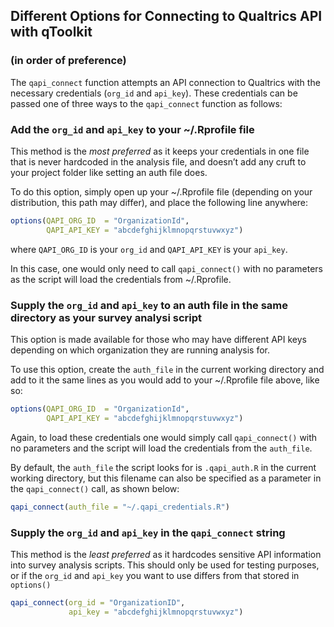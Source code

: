 ## Different Options for Connecting to Qualtrics API with qToolkit
### (in order of preference)

The `qapi_connect` function attempts an API connection to Qualtrics with the necessary credentials (`org_id` and `api_key`). These credentials can be passed one of three ways to the `qapi_connect` function as follows:

### Add the `org_id` and `api_key` to your ~/.Rprofile file

This method is the *most preferred* as it keeps your credentials in one file that is never hardcoded in the analysis file, and doesn't add any cruft to your project folder like setting an auth file does.

To do this option, simply open up your ~/.Rprofile file (depending on your distribution, this path may differ), and place the following line anywhere:

```r
options(QAPI_ORG_ID  = "OrganizationId",
        QAPI_API_KEY = "abcdefghijklmnopqrstuvwxyz")
```

where `QAPI_ORG_ID` is your `org_id` and `QAPI_API_KEY` is your `api_key`.

In this case, one would only need to call `qapi_connect()` with no parameters as the script will load the credentials from ~/.Rprofile.

### Supply the `org_id` and `api_key` to an auth file in the same directory as your survey analysi script

This option is made available for those who may have different API keys depending on which organization they are running analysis for. 

To use this option, create the `auth_file` in the current working directory and add to it the same lines as you would add to your ~/.Rprofile file above, like so:

```r
options(QAPI_ORG_ID  = "OrganizationId",
        QAPI_API_KEY = "abcdefghijklmnopqrstuvwxyz")
```

Again, to load these credentials one would simply call `qapi_connect()` with no parameters and the script will load the credentials from the `auth_file`.

By default, the `auth_file` the script looks for is `.qapi_auth.R` in the current working directory, but this filename can also be specified as a parameter in the `qapi_connect()` call, as shown below:

```r
qapi_connect(auth_file = "~/.qapi_credentials.R")
```

### Supply the `org_id` and `api_key` in the `qapi_connect` string

This method is the *least preferred* as it hardcodes sensitive API information into survey analysis scripts. This should only be used for testing purposes, or if the `org_id` and `api_key` you want to use differs from that stored in `options()`

```r
qapi_connect(org_id = "OrganizationID",
             api_key = "abcdefghijklmnopqrstuvwxyz")

```
